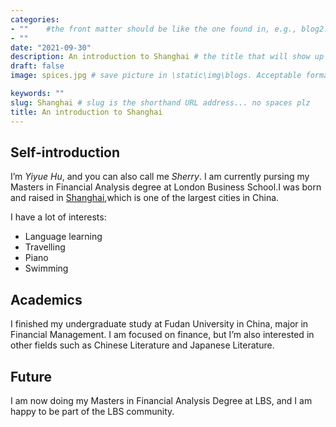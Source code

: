 ```yaml
---
categories:  
- ""    #the front matter should be like the one found in, e.g., blog2.md. It cannot be like the normal Rmd we used
- ""
date: "2021-09-30"
description: An introduction to Shanghai # the title that will show up once someone gets to this page
draft: false
image: spices.jpg # save picture in \static\img\blogs. Acceptable formats= jpg, jpeg, or png . Your iPhone pics wont work

keywords: ""
slug: Shanghai # slug is the shorthand URL address... no spaces plz
title: An introduction to Shanghai
---
```


## Self-introduction
I'm *Yiyue Hu*, and you can also call me *Sherry*. I am currently pursing my Masters in Financial Analysis degree at London Business School.I was born and raised in [Shanghai](https://en.wikipedia.org/wiki/Shanghai),which is one of the largest cities in China.

I have a lot of interests:

- Language learning
- Travelling
- Piano
- Swimming

## Academics
I finished my undergraduate study at Fudan University in China, major in Financial Management. I am focused on finance, but I'm also interested in other fields such as Chinese Literature and Japanese Literature.

## Future
I am now doing my Masters in Financial Analysis Degree at LBS, and I am happy to be part of the LBS community.


